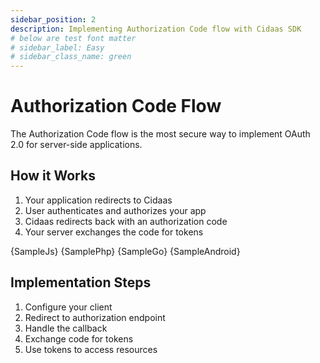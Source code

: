 ```yaml
---
sidebar_position: 2
description: Implementing Authorization Code flow with Cidaas SDK
# below are test font matter
# sidebar_label: Easy
# sidebar_class_name: green
---
```



# Authorization Code Flow

The Authorization Code flow is the most secure way to implement OAuth 2.0 for server-side applications.

## How it Works

1. Your application redirects to Cidaas
2. User authenticates and authorizes your app
3. Cidaas redirects back with an authorization code
4. Your server exchanges the code for tokens


<Tabs>
  <TabItem value="js" label="Javascript" default>
    <CodeBlock language="jsx">{SampleJs}</CodeBlock>
  </TabItem>
  <TabItem value="php" label="PHP">
    <CodeBlock language="jsx">{SamplePhp}</CodeBlock>
  </TabItem>
  <TabItem value="go" label="Go">
    <CodeBlock language="jsx">{SampleGo}</CodeBlock>
  </TabItem>
   <TabItem value="kotlin" label="Android">
    <CodeBlock language="jsx">{SampleAndroid}</CodeBlock>
  </TabItem>
</Tabs>



## Implementation Steps

1. Configure your client
2. Redirect to authorization endpoint
3. Handle the callback
4. Exchange code for tokens
5. Use tokens to access resources